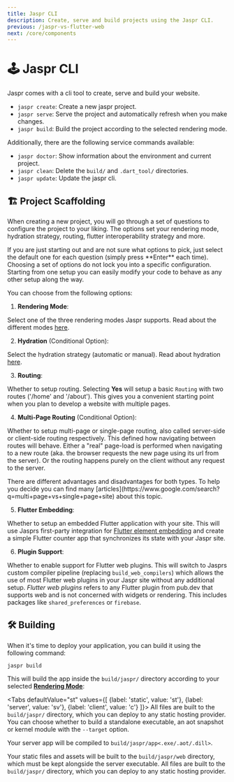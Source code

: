 ```yaml
---
title: Jaspr CLI
description: Create, serve and build projects using the Jaspr CLI.
previous: /jaspr-vs-flutter-web
next: /core/components
---
```


# 🕹 Jaspr CLI

Jaspr comes with a cli tool to create, serve and build your website.

- `jaspr create`: Create a new jaspr project.
- `jaspr serve`: Serve the project and automatically refresh when you make changes.
- `jaspr build`: Build the project according to the selected rendering mode.

Additionally, there are the following service commands available:

- `jaspr doctor`: Show information about the environment and current project.
- `jaspr clean`: Delete the `build/` and `.dart_tool/` directories.
- `jaspr update`: Update the jaspr cli.

## 🏗 Project Scaffolding

When creating a new project, you will go through a set of questions to configure the project to your liking.
The options set your rendering mode, hydration strategy, routing, flutter interoperability strategy and more.

<Info>
If you are just starting out and are not sure what options to pick, just select the default one for each question
(simply press **Enter** each time).
</Info>

<Info>
Choosing a set of options do not lock you into a specific configuration. Starting from one setup you can easily
modify your code to behave as any other setup along the way.
</Info>

You can choose from the following options:

1. **Rendering Mode**:

  Select one of the three rendering modes Jaspr supports. Read about the different modes [here](/core/modes#-rendering-modes).

2. **Hydration** (Conditional Option):

  Select the hydration strategy (automatic or manual). Read about hydration [here](/core/modes#-hydration).

3. **Routing**:

  Whether to setup routing. Selecting **Yes** will setup a basic `Routing` with two routes ('/home' and '/about'). This gives you a convenient
  starting point when you plan to develop a website with multiple pages.

4. **Multi-Page Routing** (Conditional Option):

  Whether to setup multi-page or single-page routing, also called server-side or client-side routing respectively. This defined how navigating
  between routes will behave. Either a "real" page-load is performed when navigating to a new route (aka. the browser requests the new page using its url from the server).
  Or the routing happens purely on the client without any request to the server.

  <Info>
  There are different advantages and disadvantages for both types. To help you decide you can find many [articles](https://www.google.com/search?q=multi+page+vs+single+page+site) about this topic.
  </Info>

5. **Flutter Embedding**:

  Whether to setup an embedded Flutter application with your site. This will use Jasprs first-party integration for [Flutter element embedding](https://docs.flutter.dev/deployment/web#embedding-a-flutter-app-into-an-html-page) and create a simple Flutter counter app that synchronizes its state with your Jaspr site.

6. **Plugin Support**:

  Whether to enable support for Flutter web plugins. This will switch to Jasprs custom compiler pipeline (replacing `build_web_compilers`) which allows the use of most Flutter web plugins in your Jaspr site without any additional setup.
  *Flutter web plugins* refers to any Flutter plugin from pub.dev that supports web and is not concerned with widgets or rendering. This includes packages like `shared_preferences` or `firebase`.

## 🛠 Building

When it's time to deploy your application, you can build it using the following command:

```shell
jaspr build
```

This will build the app inside the `build/jaspr/` directory according to your selected [**Rendering Mode**](/core/modes):

<Tabs defaultValue="st" values={[
    {label: 'static', value: 'st'},
    {label: 'server', value: 'sv'},
    {label: 'client', value: 'c'}
]}>
<TabItem value="st">
All files are built to the `build/jaspr/` directory, which you can deploy to any static hosting provider.
</TabItem>
<TabItem value="sv">
You can choose whether to build a standalone executable, an aot snapshot or kernel module with the `--target` option.

Your server app will be compiled to `build/jaspr/app<.exe/.aot/.dill>`.

Your static files and assets will be built to the `build/jaspr/web` directory, which must be kept alongside the server executable.
</TabItem>
<TabItem value="c">
All files are built to the `build/jaspr/` directory, which you can deploy to any static hosting provider.
</TabItem>
</Tabs>


